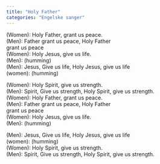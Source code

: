 ```yaml
---
title: "Holy Father"
categories: "Engelske sanger"
---
```


(Women): Holy Father, grant us peace.  
(Men): Father grant us peace, Holy Father  
grant us peace  
(Women): Holy Jesus, give us life.  
(Men): (humming)  
(Men): Jesus, Give us life, Holy Jesus, give us life  
(women): (humming)

(Women): Holy Spirit, give us strength.  
(Men): Spirit, Give us strength, Holy Spirit, give us strength.  
(Women): Holy Father, grant us peace.  
(Men): Father grant us peace, Holy Father  
grant us peace  
(Women): Holy Jesus, give us life.  
(Men): (humming)

(Men): Jesus, Give us life, Holy Jesus, give us life  
(women): (humming)  
(Women): Holy Spirit, give us strength.  
(Men): Spirit, Give us strength, Holy Spirit, give us strength.
